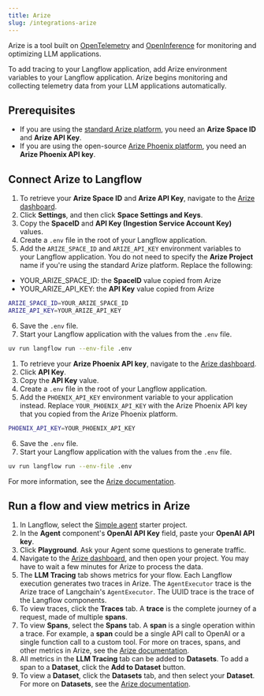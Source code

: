 ```yaml
---
title: Arize
slug: /integrations-arize
---
```



Arize is a tool built on [OpenTelemetry](https://opentelemetry.io/) and [OpenInference](https://docs.arize.com/phoenix/reference/open-inference) for monitoring and optimizing LLM applications.

To add tracing to your Langflow application, add Arize environment variables to your Langflow application.
Arize begins monitoring and collecting telemetry data from your LLM applications automatically.

## Prerequisites

* If you are using the [standard Arize platform](https://docs.arize.com/arize), you need an **Arize Space ID** and **Arize API Key**.
* If you are using the open-source [Arize Phoenix platform](https://docs.arize.com/phoenix), you need an **Arize Phoenix API key**.

## Connect Arize to Langflow

<Tabs>
  <TabItem value="Arize Platform" label="Arize Platform" default>

1. To retrieve your **Arize Space ID** and **Arize API Key**, navigate to the [Arize dashboard](https://app.arize.com/).
2. Click **Settings**, and then click **Space Settings and Keys**.
3. Copy the **SpaceID** and **API Key (Ingestion Service Account Key)** values.
4. Create a `.env` file in the root of your Langflow application.
5. Add the `ARIZE_SPACE_ID` and `ARIZE_API_KEY` environment variables to your Langflow application.
You do not need to specify the **Arize Project** name if you're using the standard Arize platform.
Replace the following:

* YOUR_ARIZE_SPACE_ID: the **SpaceID** value copied from Arize
* YOUR_ARIZE_API_KEY: the **API Key** value copied from Arize

```bash
ARIZE_SPACE_ID=YOUR_ARIZE_SPACE_ID
ARIZE_API_KEY=YOUR_ARIZE_API_KEY
```
6. Save the `.env` file.
7. Start your Langflow application with the values from the `.env` file.
```bash
uv run langflow run --env-file .env
```
  </TabItem>
  <TabItem value="Arize Phoenix" label="Arize Phoenix">

1. To retrieve your **Arize Phoenix API key**, navigate to the [Arize dashboard](https://app.phoenix.arize.com/).
2. Click **API Key**.
3. Copy the **API Key** value.
4. Create a `.env` file in the root of your Langflow application.
5. Add the `PHOENIX_API_KEY` environment variable to your application instead.
Replace `YOUR_PHOENIX_API_KEY` with the Arize Phoenix API key that you copied from the Arize Phoenix platform.

```bash
PHOENIX_API_KEY=YOUR_PHOENIX_API_KEY
```

6. Save the `.env` file.
7. Start your Langflow application with the values from the `.env` file.
```bash
uv run langflow run --env-file .env
```
  </TabItem>
</Tabs>

For more information, see the [Arize documentation](https://docs.arize.com/phoenix/tracing/integrations-tracing/langflow#go-to-arize-phoenix).

## Run a flow and view metrics in Arize

1. In Langflow, select the [Simple agent](/simple-agent) starter project.
2. In the **Agent** component's **OpenAI API Key** field, paste your **OpenAI API key**.
3. Click **Playground**.
Ask your Agent some questions to generate traffic.
4. Navigate to the [Arize dashboard](https://app.arize.com/), and then open your project.
You may have to wait a few minutes for Arize to process the data.
5. The **LLM Tracing** tab shows metrics for your flow.
Each Langflow execution generates two traces in Arize.
The `AgentExecutor` trace is the Arize trace of Langchain's `AgentExecutor`. The UUID trace is the trace of the Langflow components.
6. To view traces, click the **Traces** tab.
A **trace** is the complete journey of a request, made of multiple **spans**.
7. To view **Spans**, select the **Spans** tab.
A **span** is a single operation within a trace. For example, a **span** could be a single API call to OpenAI or a single function call to a custom tool.
For more on traces, spans, and other metrics in Arize, see the [Arize documentation](https://docs.arize.com/arize/llm-tracing/tracing).
8. All metrics in the **LLM Tracing** tab can be added to **Datasets**.
To add a span to a **Dataset**, click the **Add to Dataset** button.
9. To view a **Dataset**, click the **Datasets** tab, and then select your **Dataset**.
For more on **Datasets**, see the [Arize documentation](https://docs.arize.com/arize/llm-datasets-and-experiments/datasets-and-experiments).